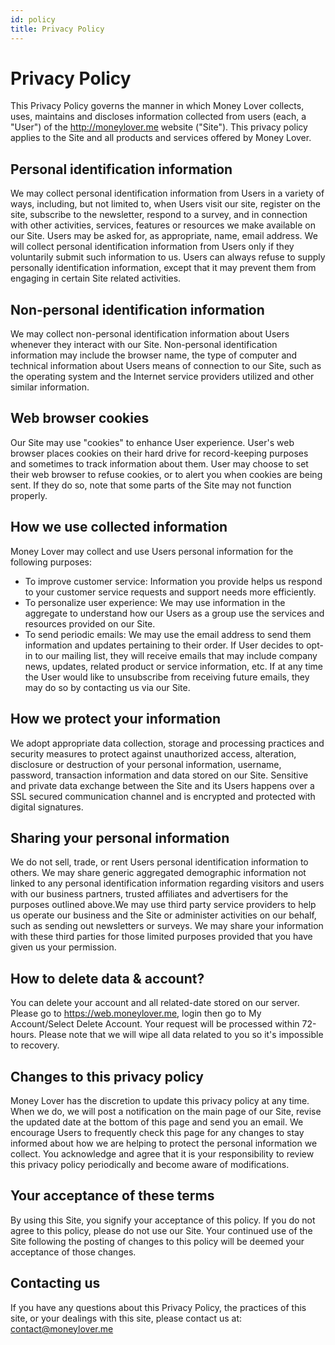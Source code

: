 ```yaml
---
id: policy
title: Privacy Policy
---
```


# Privacy Policy

This Privacy Policy governs the manner in which Money Lover collects, uses, maintains and discloses information collected from users (each, a "User") of the http://moneylover.me website ("Site"). This privacy policy applies to the Site and all products and services offered by Money Lover.

## Personal identification information

We may collect personal identification information from Users in a variety of ways, including, but not limited to, when Users visit our site, register on the site, subscribe to the newsletter, respond to a survey, and in connection with other activities, services, features or resources we make available on our Site. Users may be asked for, as appropriate, name, email address. We will collect personal identification information from Users only if they voluntarily submit such information to us. Users can always refuse to supply personally identification information, except that it may prevent them from engaging in certain Site related activities.

## Non-personal identification information

We may collect non-personal identification information about Users whenever they interact with our Site. Non-personal identification information may include the browser name, the type of computer and technical information about Users means of connection to our Site, such as the operating system and the Internet service providers utilized and other similar information.

## Web browser cookies

Our Site may use "cookies" to enhance User experience. User's web browser places cookies on their hard drive for record-keeping purposes and sometimes to track information about them. User may choose to set their web browser to refuse cookies, or to alert you when cookies are being sent. If they do so, note that some parts of the Site may not function properly.

## How we use collected information

Money Lover may collect and use Users personal information for the following purposes:

- To improve customer service:
  Information you provide helps us respond to your customer service requests and support needs more efficiently.
- To personalize user experience:
  We may use information in the aggregate to understand how our Users as a group use the services and resources provided on our Site.
- To send periodic emails:
  We may use the email address to send them information and updates pertaining to their order. If User decides to opt-in to our mailing list, they will receive emails that may include company news, updates, related product or service information, etc. If at any time the User would like to unsubscribe from receiving future emails, they may do so by contacting us via our Site.

## How we protect your information

We adopt appropriate data collection, storage and processing practices and security measures to protect against unauthorized access, alteration, disclosure or destruction of your personal information, username, password, transaction information and data stored on our Site. Sensitive and private data exchange between the Site and its Users happens over a SSL secured communication channel and is encrypted and protected with digital signatures.

## Sharing your personal information

We do not sell, trade, or rent Users personal identification information to others. We may share generic aggregated demographic information not linked to any personal identification information regarding visitors and users with our business partners, trusted affiliates and advertisers for the purposes outlined above.We may use third party service providers to help us operate our business and the Site or administer activities on our behalf, such as sending out newsletters or surveys. We may share your information with these third parties for those limited purposes provided that you have given us your permission.

## How to delete data & account?

You can delete your account and all related-date stored on our server. Please go to https://web.moneylover.me, login then go to My Account/Select Delete Account.
Your request will be processed within 72-hours. Please note that we will wipe all data related to you so it's impossible to recovery.

## Changes to this privacy policy

Money Lover has the discretion to update this privacy policy at any time. When we do, we will post a notification on the main page of our Site, revise the updated date at the bottom of this page and send you an email. We encourage Users to frequently check this page for any changes to stay informed about how we are helping to protect the personal information we collect. You acknowledge and agree that it is your responsibility to review this privacy policy periodically and become aware of modifications.

## Your acceptance of these terms

By using this Site, you signify your acceptance of this policy. If you do not agree to this policy, please do not use our Site. Your continued use of the Site following the posting of changes to this policy will be deemed your acceptance of those changes.

## Contacting us

If you have any questions about this Privacy Policy, the practices of this site, or your dealings with this site, please contact us at:
contact@moneylover.me
